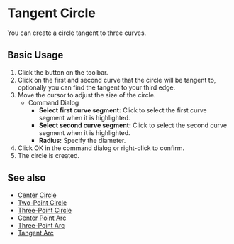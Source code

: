 
# Tangent Circle 

<Reference shortcut="" command="Tangent Circle" button="Toolbar"  buttonIcon='button-tangent-circle'/>

You can create a circle tangent to three curves.

## Basic Usage

1. Click the <ButtonIcon type="button-tangent-circle" /> button on the toolbar.
2. Click on the first and second curve that the circle will be tangent to, optionally you can find the tangent to your third edge.
3. Move the cursor to adjust the size of the circle.
    - <Kst>Command Dialog</Kst>
        - **Select first curve segment:** Click to select the first curve segment when it is highlighted.
        - **Select second curve segment:** Click to select the second curve segment when it is highlighted.
        - **Radius:** Specify the diameter.
4. Click OK in the command dialog or right-click to confirm.
5. The circle is created.

<VideoPlayer fileName="tangent-circle"/>

## See also
- [Center Circle](center-circle)
- [Two-Point Circle](two-point-circle)
- [Three-Point Circle](three-point-circle)
- [Center Point Arc](center-point-arc)
- [Three-Point Arc](three-point-arc)
- [Tangent Arc](tangent-arc)